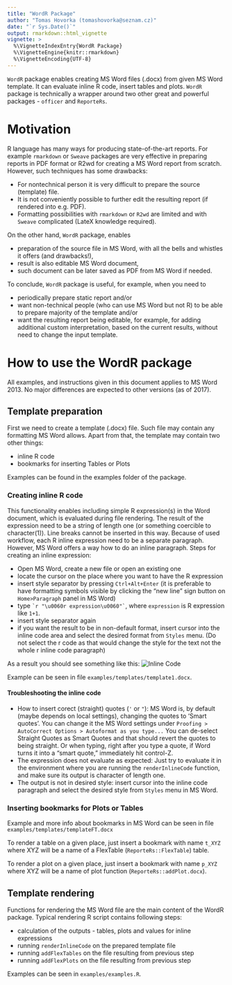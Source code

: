 ---
title: "WordR Package"
author: "Tomas Hovorka (tomashovorka@seznam.cz)"
date: "`r Sys.Date()`"
output: rmarkdown::html_vignette
vignette: >
  %\VignetteIndexEntry{WordR Package}
  %\VignetteEngine{knitr::rmarkdown}
  %\VignetteEncoding{UTF-8}
---


`WordR` package enables creating MS Word files (.docx) from given MS Word template. It can evaluate inline R code, insert tables and plots. `WordR` package is technically a wrapper around two other great and powerful packages - `officer` and `ReporteRs`.



# Motivation

R language has many ways for producing state-of-the-art reports. For example `rmarkdown` or `Sweave` packages are very effective in preparing reports in PDF format or R2wd for creating a MS Word report from scratch. However, such techniques has some drawbacks:

- For nontechnical person it is very difficult to prepare the source (template) file.
- It is not conveniently possible to further edit the resulting report (if rendered into e.g. PDF).
- Formatting possibilities with `rmarkdown` or `R2wd` are limited and with `Sweave` complicated (LateX knowledge required).

On the other hand, `WordR` package, enables

- preparation of the source file in MS Word, with all the bells and whistles it offers (and drawbacks!),
- result is also editable MS Word document,
- such document can be later saved as PDF from MS Word if needed.

To conclude, `WordR` package is useful, for example, when you need to 

- periodically prepare static report and/or 
- want non-technical people (who can use MS Word but not R) to be able to prepare majority of the template and/or
- want the resulting report being editable, for example, for adding additional custom interpretation, based on the current results, without need to change the input template.

# How to use the WordR package

All examples, and instructions given in this document applies to MS Word 2013. No major differences are expected to other versions (as of 2017).

## Template preparation
First we need to create a template (.docx) file. Such file may contain any formatting MS Word allows. Apart from that, the template may contain two other things:

- inline R code
- bookmarks for inserting Tables or Plots

Examples can be found in the examples folder of the package.

### Creating inline R code
This functionality enables including simple R expression(s) in the Word document, which is evaluated during file rendering. The result of the expression need to be a string of length one (or something coercible to character(1)). Line breaks cannot be inserted in this way. Because of used workflow, each R inline expression need to be a separate paragraph. However, MS Word offers a way how to do an inline paragraph.
Steps for creating an inline expression:

- Open MS Word, create a new file or open an existing one
- locate the cursor on the place where you want to have the R expression
- insert style separator by pressing `Ctrl+Alt+Enter` (it is preferable to have formatting symbols visible by clicking the "new line" sign button on `Home>Paragraph` panel in MS Word)
- type `` `r "\u0060r expression\u0060"` ``, where `expression` is R expression like `1+1`. 
- insert style separator again
- if you want the result to be in non-default format, insert cursor into the inline code area and select the desired format from `Styles` menu. (Do not select the r code as that would change the style for the text not the whole r inline code paragraph)

As a result you should see something like this:
![Inline Code](lineWithCode.gif)

Example can be seen in file `examples/templates/template1.docx`.

#### Troubleshooting the inline code
- How to insert corect (straight) quotes (`'` or `"`): MS Word is, by default (maybe depends on local settings), changing the quotes to 'Smart quotes'. You can change it the MS Word settings under `Proofing > AutoCorrect Options > Autoformat as you type...` You can de-select Straight Quotes as Smart Quotes and that should revert the quotes to being straight. Or when typing, right after you type a quote, if Word turns it into a "smart quote," immediately hit control-Z.
- The expression does not evaluate as expected: Just try to evaluate it in the environment where you are running the `renderInlineCode` function, and make sure its output is character of length one.
- The output is not in desired style: insert cursor into the inline code paragraph and select the desired style from `Styles` menu in MS Word.

### Inserting bookmarks for Plots or Tables

Example and more info about bookmarks in MS Word can be seen in file `examples/templates/templateFT.docx`

To render a table on a given place, just insert a bookmark with name `t_XYZ` where XYZ will be a name of a FlexTable (`ReporteRs::FlexTable`) table.


To render a plot on a given place, just insert a bookmark with name `p_XYZ` where XYZ will be a name of plot function (`ReporteRs::addPlot.docx`).



## Template rendering

Functions for rendering the MS Word file are the main content of the WordR package. Typical rendering R script contains following steps:

- calculation of the outputs - tables, plots and values for inline expressions
- running `renderInlineCode` on the prepared template file
- running `addFlexTables` on the file resulting from previous step
- running `addFlexPlots` on the file resulting from previous step

Examples can be seen in `examples/examples.R`.


